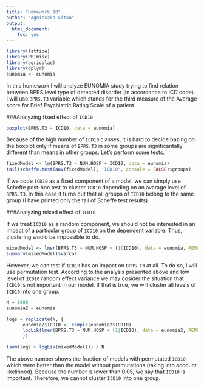 ```yaml
---
title: "Homework 10"
author: "Agnieszka Sitko"
output:
  html_document:
    toc: yes
---
```


```r
library(lattice)
library(PBImisc)
library(agricolae)
library(dplyr)
eunomia <- eunomia
```


In this homework I will analyze EUNOMIA study trying to find relation between BPRS level type of detected disorder (in accordance to ICD code). I will use `BPRS.T3` variable which stands for the third measure of the Average score for Brief Psychiatric Rating Scale of a patient.

###Analyzing fixed effect of `ICD10`
```r
boxplot(BPRS.T3 ~ ICD10, data = eunomia)
```

Because of the high number of `ICD10` classes, it is hard to decide bazing on the boxplot only if means of `BPRS.T3` in some groups are significantally different than means in other groups. Let's perform some tests.

```r
fixedModel <- lm(BPRS.T3 ~ NUM.HOSP + ICD10, data = eunomia)
tail(scheffe.test(aov(fixedModel), 'ICD10', console = FALSE)$groups)
```

If we code `ICD10` as a fixed component of a model, we can simply use Scheffe post-hoc test to cluster `ICD10` depending on an avarage level of `BPRS.T3`. In this case it turns out that all groups of `ICD10` belong to the same group (I have printed only the tail of Scheffe test results).


###Analyzing mixed effect of `ICD10`

If we treat `ICD10` as a random component, we should not be interested in an impact of a particular group of `ICD10` on the dependent variable. Thus, clustering would be impossible to do.


```r
mixedModel <- lmer(BPRS.T3 ~ NUM.HOSP + (1|ICD10), data = eunomia, REML = FALSE)
summary(mixedModel)$varcor
```

However, we can test if `ICD10` has an impact on `BPRS.T3` at all. To do so, I will use permutation test.
According to the analysis presented above and low level of `ICD10` random effect variance we may cosider the situation that `ICD10` is not important in our model. If that is true, we will cluster all levels of `ICD10` into one group.
```r
N = 1000
eunomia2 = eunomia

logs = replicate(N, {
      eunomia2$ICD10 <- sample(eunomia2$ICD10)
      logLik(lmer(BPRS.T3 ~ NUM.HOSP + (1|ICD10), data = eunomia2, REML = FALSE))
      })

(sum(logs > logLik(mixedModel))) / N

```

The above number shows the fraction of models with permutated `ICD10` which were better than the model without permutations (taking into account likelihood). Because the number is lower than 0.05, we say that `ICD10` is important. Therefore, we cannot cluster `ICD10` into one group.